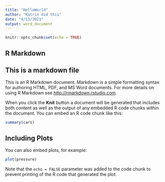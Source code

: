```yaml
---
title: "HelloWorld"
author: "Katrin did this"
date: "4/13/2021"
output: word_document
---
```


```r
knitr::opts_chunk$set(echo = TRUE)
```

## R Markdown
## This is a markdown file
This is an R Markdown document. Markdown is a simple formatting syntax for authoring HTML, PDF, and MS Word documents. For more details on using R Markdown see <http://rmarkdown.rstudio.com>.

When you click the **Knit** button a document will be generated that includes both content as well as the output of any embedded R code chunks within the document. You can embed an R code chunk like this:

```r
summary(cars)
```

## Including Plots

You can also embed plots, for example:

```r
plot(pressure)
```

Note that the `echo = FALSE` parameter was added to the code chunk to prevent printing of the R code that generated the plot.
